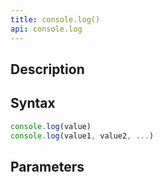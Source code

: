 ```yaml
---
title: console.log()
api: console.log
---
```


## Description

<Summary/>

## Syntax

``` js
console.log(value)
console.log(value1, value2, ...)
```

## Parameters

<Parameters/>
